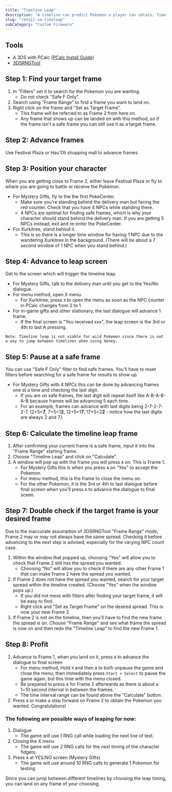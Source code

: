 ```yaml
---
title: "Timeline Leap"
description: "A timeline can predict Pokemon a player can obtain. Timeline leap allows a player to leap onto specific timelines"
slug: "retail-sm-timeleap"
subCategory: "Custom Firmware"
---
```


## Tools

- A 3DS with PCalc ([PCalc Install Guide](https://www.pokemonrng.com/misc-3ds-installing-pcalc))
- [3DSRNGTool](https://github.com/wwwwwwzx/3DSRNGTool/releases)

## Step 1: Find your target frame

1. In "Filters" set it to search for the Pokemon you are wanting.
   - Do not check "Safe F Only".
2. Search using "Frame Range" to find a frame you want to land on.
3. Right click on the frame and "Set as Target Frame".
   - This frame will be referred to as Frame 2 from here on.
   - Any frame that shows up can be landed on with this method, so if the frame isn't a safe frame you can still use it as a target frame.

## Step 2: Advance frames

Use Festival Plaza or Hau'Oli shopping mall to advance frames.

## Step 3: Position your character

When you are getting close to Frame 2, either leave Festival Plaza or fly to where you are going to battle or receive the Pokemon.

- For Mystery Gifts, fly to the the first PokeCenter.
  - Make sure you're standing behind the delivery man but facing the red counter. Check that you have 4 NPCs while standing there.
  - 4 NPCs are optimal for finding safe frames, which is why your character should stand behind the delivery man. If you are getting 5 NPCs instead, exit and re-enter the PokeCenter.
- For Xurkitree, stand behind it.
  - This is so there is a longer time window for having 1 NPC due to the wandering Xurkitree in the background. (There will be about a 7 second window of 1 NPC when you stand behind.)

## Step 4: Advance to leap screen

Get to the screen which will trigger the timeline leap.

- For Mystery Gifts, talk to the delivery man until you get to the Yes/No dialogue.
- For menu method, open X menu.
  - For Xurkitree, press `X` to open the menu as soon as the NPC counter in PCalc changes from 2 to 1.
- For in-game gifts and other stationary, the last dialogue will advance 1 frame.
  - If the final screen is "You received xxx", the leap screen is the 3rd or 4th to last A pressing.

```
Note: Timeline leap is not viable for wild Pokemon since there is not a way to jump between timelines when using Honey.

```

## Step 5: Pause at a safe frame

You can use "Safe F Only" filter to find safe frames. You'll have to reset filters before searching for a safe frame for results to show up.

- For Mystery Gifts with 4 NPCs this can be done by advancing frames one at a time and checking the last digit.
  - If you are on safe frames, the last digit will repeat itself like A-B-A-B-A-B because frames will be advancing 5 each time.
  - For an example, frames can advance with last digits being 2-7-2-7-2-7. (2+5=**7**, 7+5=1**2**, 12+5=1**7**, 17+5=2**2** - notice how the last digits are always 2 and 7.)

## Step 6: Calculate the timeline leap frame

1. After confirming your current frame is a safe frame, input it into the "Frame Range" starting frame.
2. Choose "Timeline Leap" and click on "Calculate".
3. A window will pop up with the frame you will press `A` on. This is Frame 1.
   - For Mystery Gifts this is when you press `A` on "Yes" to accept the Pokemon
   - For menu method, this is the frame to close the menu on.
   - For the other Pokemon, it is the 3rd or 4th to last dialogue before final screen when you'll press `A` to advance the dialogue to final sceen.

## Step 7: Double check if the target frame is your desired frame

Due to the inaccurate assumption of 3DSRNGTool "Frame Range" mode, Frame 2 may or may not always have the same spread. Checking it before advancing to the next step is advised, especially for the varying NPC count case.

1. Within the window that popped up, choosing "Yes" will allow you to check that Frame 2 still has the spread you wanted.
   - Choosing "No" will allow you to check if there are any other Frame 1 that can make Frame 2 have the spread you wanted.
2. If Frame 2 does not have the spread you wanted, search for your target spread within the timeline created. (Choose "Yes" when the window pops up.)
   - If you did not mess with filters after finding your target frame, it will be easy to find.
   - Right click and "Set as Target Frame" on the desired spread. This is now your new Frame 2.
3. If Frame 2 is not on the timeline, then you'll have to find the new frame the spread is on. Choose "Frame Range" and see what frame the spread is now on and then redo the "Timeline Leap" to find the new Frame 1.

## Step 8: Profit

1. Advance to Frame 1, when you land on it, press `A` to advance the dialogue to final screen
   - For menu method, Hold `X` and then `A` to both unpause the game and close the menu, then immediately press `Start + Select` to pause the game again, but this time with the menu closed.
   - Be prepared to press `A` for Frame 2 afterwards as there is about a 1~10 second interval in between the frames.
   - The time interval range can be found above the "Calculate" button.
2. Press `A` or make a step forward on Frame 2 to obtain the Pokemon you wanted. Congratulations!

### The following are possible ways of leaping for now:

1. Dialogue
   - The game will use 1 RNG call while loading the next line of text.
2. Closing the X menu
   - The game will use 2 RNG calls for the next timing of the character fidgets.
3. Press `A` at YES/NO screen (Mystery Gifts)
   - The game will use around 10 RNG calls to generate 1 Pokemon for testing.

Since you can jump between different timelines by choosing the leap timing, you can land on any frame of your choosing.
